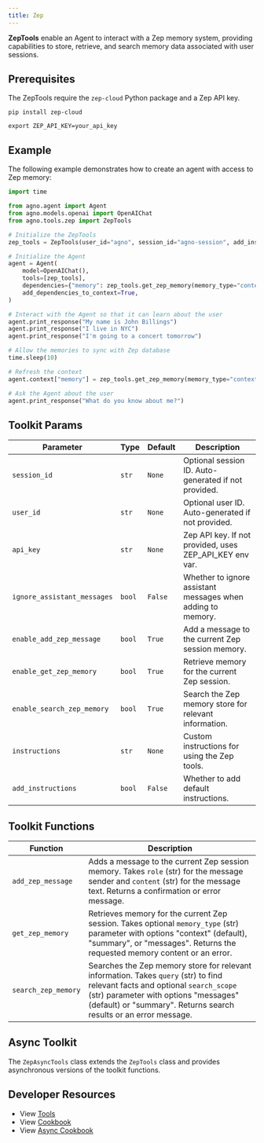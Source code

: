 ```yaml
---
title: Zep
---
```


**ZepTools** enable an Agent to interact with a Zep memory system, providing capabilities to store, retrieve, and search memory data associated with user sessions.

## Prerequisites

The ZepTools require the `zep-cloud` Python package and a Zep API key.

```shell
pip install zep-cloud
```

```shell
export ZEP_API_KEY=your_api_key
```

## Example

The following example demonstrates how to create an agent with access to Zep memory:

```python cookbook/tools/zep_tools.py
import time

from agno.agent import Agent
from agno.models.openai import OpenAIChat
from agno.tools.zep import ZepTools

# Initialize the ZepTools
zep_tools = ZepTools(user_id="agno", session_id="agno-session", add_instructions=True)

# Initialize the Agent
agent = Agent(
    model=OpenAIChat(),
    tools=[zep_tools],
    dependencies={"memory": zep_tools.get_zep_memory(memory_type="context")},
    add_dependencies_to_context=True,
)

# Interact with the Agent so that it can learn about the user
agent.print_response("My name is John Billings")
agent.print_response("I live in NYC")
agent.print_response("I'm going to a concert tomorrow")

# Allow the memories to sync with Zep database
time.sleep(10)

# Refresh the context
agent.context["memory"] = zep_tools.get_zep_memory(memory_type="context")

# Ask the Agent about the user
agent.print_response("What do you know about me?")
```

## Toolkit Params

| Parameter                | Type     | Default | Description                                           |
| ------------------------ | -------- | ------- | ----------------------------------------------------- |
| `session_id`             | `str`    | `None`  | Optional session ID. Auto-generated if not provided.  |
| `user_id`                | `str`    | `None`  | Optional user ID. Auto-generated if not provided.     |
| `api_key`                | `str`    | `None`  | Zep API key. If not provided, uses ZEP_API_KEY env var. |
| `ignore_assistant_messages` | `bool` | `False` | Whether to ignore assistant messages when adding to memory. |
| `enable_add_zep_message`        | `bool`   | `True`  | Add a message to the current Zep session memory.        |
| `enable_get_zep_memory`         | `bool`   | `True`  | Retrieve memory for the current Zep session.       |
| `enable_search_zep_memory`      | `bool`   | `True`  | Search the Zep memory store for relevant information.   |
| `instructions`           | `str`    | `None`  | Custom instructions for using the Zep tools.          |
| `add_instructions`       | `bool`   | `False` | Whether to add default instructions.                  |

## Toolkit Functions

| Function | Description |
| -------- | ----------- |
| `add_zep_message` | Adds a message to the current Zep session memory. Takes `role` (str) for the message sender and `content` (str) for the message text. Returns a confirmation or error message. |
| `get_zep_memory` | Retrieves memory for the current Zep session. Takes optional `memory_type` (str) parameter with options "context" (default), "summary", or "messages". Returns the requested memory content or an error. |
| `search_zep_memory` | Searches the Zep memory store for relevant information. Takes `query` (str) to find relevant facts and optional `search_scope` (str) parameter with options "messages" (default) or "summary". Returns search results or an error message. |

## Async Toolkit

The `ZepAsyncTools` class extends the `ZepTools` class and provides asynchronous versions of the toolkit functions.



## Developer Resources

- View [Tools](https://github.com/agno-agi/agno/blob/main/libs/agno/agno/tools/zep.py)
- View [Cookbook](https://github.com/agno-agi/agno/tree/v2.0/cookbook/tools/zep_tools.py)
- View [Async Cookbook](https://github.com/agno-agi/agno/tree/v2.0/cookbook/tools/zep_async_tools.py)


